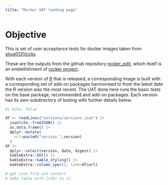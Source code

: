 ```yaml
---
title: "Rocker UAT landing page"
---
```


# Objective

This is set of user acceptance tests for docker images taken from [shug0131/cctu](https://hub.docker.com/r/shug0131/cctu).

These are the outputs from the github repository [rocker_edit](https://github.com/cam-ctu/rocker_edit), which itself is an embellishment of  [rocker project](https://rocker-project.org/).

With each version of [R](https://cran.r-project.org/) that is released, a corresponding image is built with a corresponding set of add-on packages harmonised to from the latest date the R version was the most recent. The UAT done here runs the basic tests on the base package, recommended and add-on packages. Each version has its own subdirectory of testing with further details below.


```r
#| echo: false

df <- readLines("versions/versions.json") |>
  jsonlite::fromJSON() |>
  as.data.frame() |>
  dplyr::mutate(
    url=paste0("version_",version)
  ) 
df |> 
  dplyr::select(version, date, digest) |>
  kableExtra::kbl() |>
  kableExtra::kable_styling() |>
  kableExtra::column_spec(1, link=df$url)

# get json file and convert
# make table with links in it. 
```
